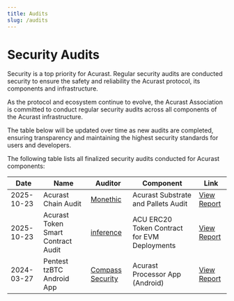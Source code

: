 ```yaml
---
title: Audits
slug: /audits
---
```


# Security Audits

Security is a top priority for Acurast. Regular security audits are conducted security to ensure the safety and reliability the Acurast protocol, its components and infrastructure.

As the protocol and ecosystem continue to evolve, the Acurast Association is committed to conduct regular security audits across all components of the Acurast infrastructure.

The table below will be updated over time as new audits are completed, ensuring transparency and maintaining the highest security standards for users and developers.

The following table lists all finalized security audits conducted for Acurast components:

| Date       | Name                               | Auditor                                               | Component                                    | Link                                                                     |
| ---------- | ---------------------------------- | ----------------------------------------------------- | -------------------------------------------- | ------------------------------------------------------------------------ |
| 2025-10-23 | Acurast Chain Audit                | [Monethic](https://monethic.io/)                      | Acurast Substrate and Pallets Audit          | [View Report](/audits/20251023_Monoethic_Substrate.pdf)                  |
| 2025-10-23 | Acurast Token Smart Contract Audit | [inference](https://inference.ag/)                    | ACU ERC20 Token Contract for EVM Deployments | [View Report](/audits/20250210_InferenceAG_AcurastERC20Token.pdf)        |
| 2024-03-27 | Pentest tzBTC Android App          | [Compass Security](https://www.compass-security.com/) | Acurast Processor App (Android)              | [View Report](/audits/20240327_Compass_Security_Processor_App_xcBTC.pdf) |
